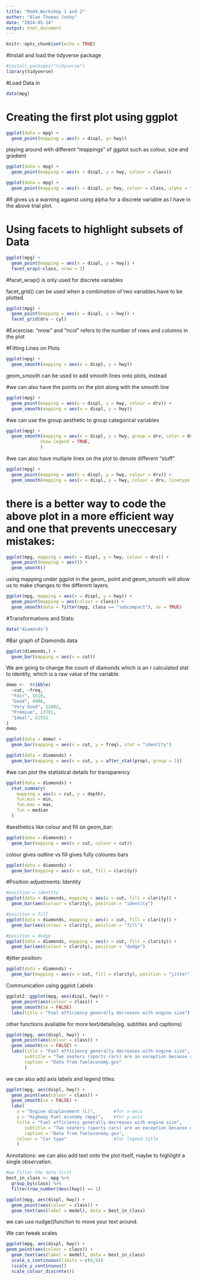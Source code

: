 ```yaml
---
title: "Mod4_Workshop 1 and 2"
author: "Alan Thomas Joshy"
date: "2024-05-14"
output: html_document
---
```


```r
knitr::opts_chunk$set(echo = TRUE)
```

#Install and load the tidyverse package
```r
#install.packages("tidyverse")
library(tidyverse)
```
#Load Data in
```r
data(mpg)
```

# Creating the first plot using ggplot
```r
ggplot(data = mpg) +
  geom_point(mapping = aes(x = displ, y= hwy))
```


playing around with different "mappings" of ggplot such as colour, size and gradient

```r
ggplot(data = mpg) + 
  geom_point(mapping = aes(x = displ, y = hwy, colour = class))
```

```r
ggplot(data = mpg) +
  geom_point(mapping = aes(x = displ, y= hwy, colour = class, alpha = fl))
```

#R gives us a warning against using alpha for a discrete variable as I have in the above trial plot.

# Using facets to highlight subsets of Data
```r
ggplot(mpg) + 
  geom_point(mapping = aes(x = displ, y = hwy)) +
  facet_wrap(~class, nrow = 2)
```

#facet_wrap() is only used for discrete variables

facet_grid() can be used when a combination of two variables have to be plotted.

```r
ggplot(mpg) + 
  geom_point(mapping = aes(x = displ, y = hwy)) +
  facet_grid(drv ~ cyl)
```

#Excercise: "nrow" and "ncol" refers to the number of rows and columns in the plot

#Fitting Lines on Plots
```r
ggplot(mpg) + 
  geom_smooth(mapping = aes(x = displ, y = hwy))
```
geom_smooth can be used to add smooth lines onto plots, instead 

#we can also have the points on the plot along with the smooth line
```r
ggplot(mpg) + 
  geom_point(mapping = aes(x = displ, y = hwy, colour = drv)) + 
  geom_smooth(mapping = aes(x = displ, y = hwy))

```


#we can use the group aesthetic to group categorical variables
```r
ggplot(mpg) + 
  geom_smooth(mapping = aes(x = displ, y = hwy, group = drv, color = drv),
             show.legend = TRUE,
             )
```

#we can also have multiple lines on the plot to denote different "stuff"
```r
ggplot(mpg) + 
  geom_point(mapping = aes(x = displ, y = hwy, colour = drv)) +
  geom_smooth(mapping = aes(x = displ, y = hwy, colour = drv, linetype = drv))
```

# there is a better way to code the above plot in a more efficient way and one that prevents uneccesary mistakes:
```r
ggplot(mpg, mapping = aes(x = displ, y = hwy, colour = drv)) + 
  geom_point(mapping = aes()) + 
  geom_smooth()
``` 
using mapping under ggplot in the geom_ point and geom_smooth will allow us to make changes to the different layers.
```r
ggplot(mpg, mapping = aes(x = displ, y = hwy)) + 
  geom_point(mapping = aes(colour = class)) +
  geom_smooth(data = filter(mpg, class == "subcompact"), se = TRUE)
```

#Transformations and Stats:

```r
data("diamonds")
```

#Bar graph of Diamonds data
```r
ggplot(diamonds,) +
  geom_bar(mapping = aes(x = cut))
```

We are going to change the count of diamonds which is an r calculated stat to identity, which is a raw value of the variable.
```r
demo <-  tribble(
  ~cut, ~freq,
  "Fair", 1610,
  "Good", 4906,
  "Very Good", 12082,
  "Premium", 13791,
  "Ideal", 21551
)
demo
```
```r
ggplot(data = demo) + 
  geom_bar(mapping = aes(x = cut, y = freq), stat = "identity")
```

```r
ggplot(data = diamonds) +
  geom_bar(mapping = aes(x = cut, y = after_stat(prop), group = 1))
```

#we can plot the statistical details for transparency
```r
ggplot(data = diamonds) +
  stat_summary(
    mapping = aes(x = cut, y = depth),
    fun.min = min,
    fun.max = max, 
    fun = median
  )
```

#aesthetics like colour and fill on geom_bar:
```r
ggplot(data = diamonds) +
  geom_bar(mapping = aes(x = cut, colour = cut))
```
colour gives outline vs fill gives fully coloures bars


```r
ggplot(data = diamonds) +
  geom_bar(mapping = aes(x = cut, fill = clarity))
```

#Position adjustments:
Identity
```r
#position = identity
ggplot(data = diamonds, mapping = aes(x = cut, fill = clarity)) +
  geom_bar(aes(colour = clarity), position = "identity")

#position = fill 
ggplot(data = diamonds, mapping = aes(x = cut, fill = clarity)) +
  geom_bar(aes(colour = clarity), position = "fill")

#position = dodge
ggplot(data = diamonds, mapping = aes(x = cut, fill = clarity)) +
  geom_bar(aes(colour = clarity), position = "dodge")
```

#jitter position:
```r
ggplot(data = diamonds) +
  geom_bar(mapping = aes(x = cut, fill = clarity), position = "jitter")
```



Communication using ggplot
Labels
```r
ggplot2::ggplot(mpg, aes(displ, hwy)) +
  geom_point(aes(colour = class)) +
  geom_smooth(se = FALSE)
  labs(title = "Fuel efficiency generally decreases with engine size")
```
other functions available for more text/details(eg. subtitles and captions)
```r
ggplot(mpg, aes(displ, hwy)) +
  geom_point(aes(colour = class)) +
  geom_smooth(se = FALSE) +
  labs(title = "Fuel efficiency generally decreases with engine size",
       subtitle = "Two seaters (sports cars) are an exception because of their light weight",
       caption = "Data from fueleconomy.gov"
       )
```
we can also add axis labels and legend titles:
```r
ggplot(mpg, aes(displ, hwy)) +
  geom_point(aes(colour = class)) +
  geom_smooth(se = FALSE) +
  labs( 
    x = "Engine displacement (L)",       #for x-axis
    y = "Highway Fuel economy (mpg)",    #for y-axis
    title = "Fuel efficiency generally decreases with engine size",
       subtitle = "Two seaters (sports cars) are an exception because of their light weight",
       caption = "Data from fueleconomy.gov",
    colour = "Car type"                  #for legend title
    )
```

Annotations:
we can also add text onto the plot itself, maybe to highlight a single observation.
```r
#we filter the data first
best_in_class <- mpg %>%
  group_by(class) %>%
  filter(row_number(desc(hwy)) == 1)

ggplot(mpg, aes(displ, hwy)) +
  geom_point(aes(colour = class)) +
  geom_text(aes(label = model), data = best_in_class)
```
we can use nudge()function to move your text around.

We can tweak scales 
```r
ggplot(mpg, aes(displ, hwy)) +
geom_point(aes(colour = class)) + 
  geom_text(aes(label = model), data = best_in_class)
  scale_x_continuous(limits = c(0,9))
  (scale_y_continuous() 
  scale_colour_discrete())
```


